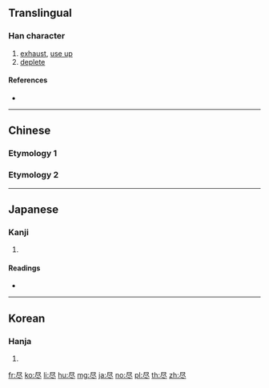 {{also|儘|盡}}
{{character info/new}}

==Translingual==
{{ja-forms|[[尽]]|[[尽]]|[[盡]]}}
{{Han simplified forms|儘|侭|尽|ex=y}}

===Han character===
{{Han char|rn=44|rad=尸|as=03|sn=6|four=|canj=SOY}}

# [[exhaust]], [[use up]]
# [[deplete]]

====References====
* {{Han ref|kx=0300.090|dkj=07642|dj=0596.060|hdz=20966.020|uh=5C3D|ud=23613}}

----

==Chinese==
===Etymology 1===
{{zh-see|盡}}

===Etymology 2===
{{zh-see|儘}}

----

==Japanese==

===Kanji===
{{ja-kanji|grade=c|rs=尸03}}

# {{defn|lang=ja|sort=尸03}}

====Readings====
* {{ja-readings|goon=[[じん]] (jin)|kanon=[[しん]] (shin) {{non-joyo-reading}}|kun=[[つくす]] (tsukusu), [[つきる]] (tsukiru), [[ことごとく]] (kotogotoku)}}

----

==Korean==

===Hanja===
{{ko-hanja|hangeul=진|rv=jin|mr=chin}}

# {{defn|lang=ko|sort=尸03}}

[[fr:尽]]
[[ko:尽]]
[[li:尽]]
[[hu:尽]]
[[mg:尽]]
[[ja:尽]]
[[no:尽]]
[[pl:尽]]
[[th:尽]]
[[zh:尽]]